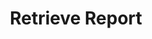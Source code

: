 ---
openapi: firework-v2-openapi get /firework/v2/reporting/reports/{report_id}
title: Retrieve Report
---